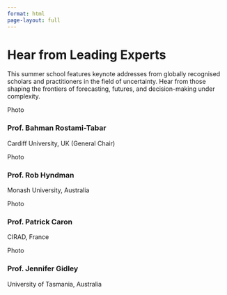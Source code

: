 ```yaml
---
format: html
page-layout: full 
---
```


```{=html}

<link rel="stylesheet" href="[https://cdnjs.cloudflare.com/ajax/libs/font-awesome/6.4.0/css/all.min.css](https://cdnjs.cloudflare.com/ajax/libs/font-awesome/6.4.0/css/all.min.css)">

<div class="page-container">

    <!-- Section Header from image -->
    <div class="section-header">
        <h1>Hear from Leading Experts</h1>
        <p>This summer school features keynote addresses from globally recognised scholars and practitioners in the field of uncertainty. Hear from those shaping the frontiers of forecasting, futures, and decision-making under complexity.</p>
    </div>

    <!-- Grid for the four speaker cards -->
    <div class="grid-container">

        <!-- Speaker 1 -->
        <div class="speaker-profile">
            <div class="img-placeholder">Photo</div>
            <h3>Prof. Bahman Rostami-Tabar</h3>
            <p>Cardiff University, UK (General Chair)</p>
        </div>

        <!-- Speaker 2 -->
        <div class="speaker-profile">
            <div class="img-placeholder">Photo</div>
            <h3>Prof. Rob Hyndman</h3>
            <p>Monash University, Australia</p>
        </div>

        <!-- Speaker 3 -->
        <div class="speaker-profile">
            <div class="img-placeholder">Photo</div>
            <h3>Prof. Patrick Caron</h3>
            <p>CIRAD, France</p>
        </div>
        
        <!-- Speaker 4 -->
        <div class="speaker-profile">
            <div class="img-placeholder">Photo</div>
            <h3>Prof. Jennifer Gidley</h3>
            <p>University of Tasmania, Australia</p>
        </div>

    </div> <!-- End grid-container -->

</div>

```
